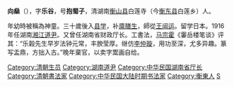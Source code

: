 '''向燊'''（{{bd|1864年||1928年|catIdx=X}}），字'''乐谷'''，号'''抱蜀子'''，清湖南[[衡山县|衡山县]]白莲寺（今[[衡东县|衡东县]]白莲乡）人。

年幼時被稱為神童。三十歲後入[[县学|县学]]，补[[廪膳生|廪膳生]]，師從[[王闿运|王闿运]]。留学日本。1916年任湖南[[湘江道|湘江]][[道尹|道尹]]。又曾任湖南省财政厅长。工書法，[[马宗霍|马宗霍]]《霋岳楼笔谈》评其：“乐榖先生早岁法钟元常，丰腴莹厚。继仿[[李仲璇|李仲璇]]，用功至深，尤多异趣。篆写盂鼎，方拙入古。”晚年棄官，以卖字鬻画自给。

[[Category:清朝生员|Category:清朝生员]]
[[Category:湖南道尹|Category:湖南道尹]]
[[Category:中华民国湖南省厅长|Category:中华民国湖南省厅长]]
[[Category:清朝書法家|Category:清朝書法家]]
[[Category:中华民国大陆时期书法家|Category:中华民国大陆时期书法家]]
[[Category:衡東人|Category:衡東人]]
[[Category:向姓|S]]